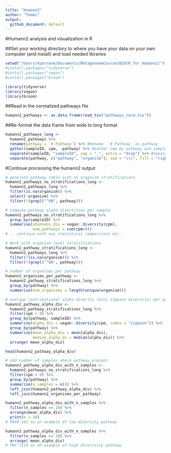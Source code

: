 ```yaml
---
title: "Humann2"
author: "Tommi"
output:
  github_document: default
---
```


#Humann2 analysis and visualization in R

##Set your working directory to where you have your data on your own computer (and install) and load needed libraries

```r
setwd("/Users/kparnane/Documents/MetagenomeCourse2019/R_for_Humann2/")
#install.packages("tidyverse")
#install.packages("vegan")
#install.packages("broom")

library(tidyverse)
library(vegan)
library(broom)
```


##Read in the normalized pathways file

```r

humann2_pathways <- as.data.frame(read_tsv("pathways_norm.tsv"))
```


##Re-format the data frame from wide to long format

```r
humann2_pathways_long <- 
  humann2_pathways %>%
  rename(pathway = `# Pathway`) %>% #Rename  `# Pathway` as pathway
  gather(sampleID, cpm, -pathway) %>% #Gather cmp by pathway and sampleID
  separate(sampleID, "sampleID", sep = "_", extra = "drop") %>% #Separate by sampleID and drop any extra values without warning
  separate(pathway, c("pathway", "organism"), sep = "\\|", fill = "right") #Separate pathways from organisms using |

```

#Continue processing the humann2 output
```r
# generate pathway table with no organism stratifications
humann2_pathways_no_stratifications_long <-
  humann2_pathways_long %>%
  filter(is.na(organism)) %>%
  select(-organism) %>%
  filter(!(grepl("^UN", pathway))) 

# Compute pathway alpha divertities per sample
humann2_pathways_no_stratifications_long %>%
  group_by(sampleID) %>%
  summarise(shannons_div = vegan::diversity(cpm),
            num_pathways = sum(cpm>0)) 
# .. continue with any statistical comparisons etc.

# Work with organism level stratifications
humann2_pathway_stratifications_long <- 
  humann2_pathways_long %>%
  filter(!(is.na(organism))) %>%
  filter(!(grepl("^UN", pathway))) 

# number of organisms per pathway
humann2_organisms_per_pathway <- 
  humann2_pathway_stratifications_long %>%
  group_by(pathway) %>%
  summarise(num_organisms = length(unique(organism)))

# average contributional alpha diverity (Gini simpson diversity) per pathway
humann2_pathway_alpha_div <- 
  humann2_pathway_stratifications_long %>%
  filter(cpm > 0) %>%
  group_by(pathway, sampleID) %>%
  summarise(alpha_div = vegan::diversity(cpm, index = "simpson")) %>%
  group_by(pathway) %>%
  summarise(mean_alpha_div = mean(alpha_div),
            median_alpha_dv = median(alpha_div)) %>%
  arrange(-mean_alpha_div)

head(humann2_pathway_alpha_div)

# add number of samples where pathway present
humann2_pathway_alpha_div_with_n_samples <- 
  humann2_pathways_no_stratifications_long %>%
  filter(cpm > 0) %>%
  group_by(pathway) %>%
  summarise(n_samples = n()) %>%
  left_join(humann2_pathway_alpha_div) %>%
  left_join(humann2_organisms_per_pathway)

humann2_pathway_alpha_div_with_n_samples %>%
  filter(n_samples == 10) %>%
  arrange(mean_alpha_div) %>%
  print(n = 20)
# PWY0-162 as an example of low diversity pathway

humann2_pathway_alpha_div_with_n_samples %>%
  filter(n_samples == 10) %>%
  arrange(-mean_alpha_div)
# PWY-7219 as an example of high divertsity pathway
```

